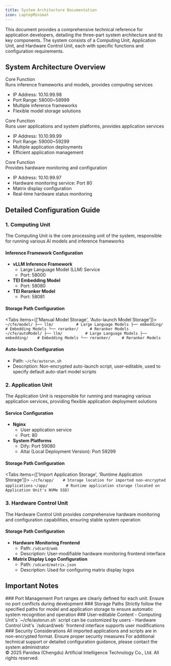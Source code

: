```yaml
---
title: System Architecture Documentation
icon: LaptopMinimal
---
```



<Callout type="info">
  This document provides a comprehensive technical reference for application developers, detailing the three-part system architecture and its key components. The system consists of a Computing Unit, Application Unit, and Hardware Control Unit, each with specific functions and configuration requirements.
</Callout>

## System Architecture Overview

<div className="grid grid-cols-1 md:grid-cols-3 gap-4 mt-6">
  <Card title="Computing Unit" icon="🧠">
    <div className="p-3 bg-blue-50 dark:bg-blue-900/30 rounded-lg mb-2">
      <div className="font-bold text-sm text-blue-800 dark:text-blue-300">Core Function</div>
      <div className="text-sm dark:text-gray-300">Runs inference frameworks and models, provides computing services</div>
    </div>
    <ul className="list-disc pl-5 text-sm dark:text-gray-300">
      <li>IP Address: 10.10.99.98</li>
      <li>Port Range: 58000~58999</li>
      <li>Multiple inference frameworks</li>
      <li>Flexible model storage solutions</li>
    </ul>
  </Card>
  
  <Card title="Application Unit" icon="🖥️">
    <div className="p-3 bg-purple-50 dark:bg-purple-900/30 rounded-lg mb-2">
      <div className="font-bold text-sm text-purple-800 dark:text-purple-300">Core Function</div>
      <div className="text-sm dark:text-gray-300">Runs user applications and system platforms, provides application services</div>
    </div>
    <ul className="list-disc pl-5 text-sm dark:text-gray-300">
      <li>IP Address: 10.10.99.99</li>
      <li>Port Range: 59000~59299</li>
      <li>Multiple application deployments</li>
      <li>Efficient application management</li>
    </ul>
  </Card>
  
  <Card title="Hardware Control Unit" icon="🔒">
    <div className="p-3 bg-green-50 dark:bg-green-900/30 rounded-lg mb-2">
      <div className="font-bold text-sm text-green-800 dark:text-green-300">Core Function</div>
      <div className="text-sm dark:text-gray-300">Provides hardware monitoring and configuration</div>
    </div>
    <ul className="list-disc pl-5 text-sm dark:text-gray-300">
      <li>IP Address: 10.10.99.97</li>
      <li>Hardware monitoring service: Port 80</li>
      <li>Matrix display configuration</li>
      <li>Real-time hardware status monitoring</li>
    </ul>
  </Card>
</div>

## Detailed Configuration Guide

### 1. Computing Unit

<Callout type="tip">
  The Computing Unit is the core processing unit of the system, responsible for running various AI models and inference frameworks
</Callout>

#### Inference Framework Configuration
- **vLLM Inference Framework**
  - Large Language Model (LLM) Service
  - Port: 58000
- **TEI Embedding Model**
  - Port: 58080
- **TEI Reranker Model**
  - Port: 58081

#### Storage Path Configuration
<Tabs items={['Manual Model Storage', 'Auto-launch Model Storage']}>
  <Tab>
    ```
    ~/cfe/model/
    ├── llm/          # Large Language Models
    ├── embedding/    # Embedding Models
    └── reranker/     # Reranker Models
    ```
  </Tab>
  <Tab>
    ```
    ~/cfe/autoModel/
    ├── llm/          # Large Language Models
    ├── embedding/    # Embedding Models
    └── reranker/     # Reranker Models
    ```
  </Tab>
</Tabs>

#### Auto-launch Configuration
- Path: `~/cfe/autorun.sh`
- Description: Non-encrypted auto-launch script, user-editable, used to specify default auto-start model scripts

### 2. Application Unit

<Callout type="tip">
  The Application Unit is responsible for running and managing various application services, providing flexible application deployment solutions
</Callout>

#### Service Configuration
- **Nginx**
  - User application service
  - Port: 80
- **System Platforms**
  - Dify: Port 59080
  - Altai (Local Deployment Version): Port 59299

#### Storage Path Configuration
<Tabs items={['Import Application Storage', 'Runtime Application Storage']}>
  <Tab>
    ```
    ~/cfe/app/    # Storage location for imported non-encrypted applications
    ```
  </Tab>
  <Tab>
    ```
    ~/app/        # Runtime application storage (located on Application Unit's NVMe SSD)
    ```
  </Tab>
</Tabs>

### 3. Hardware Control Unit

<Callout type="tip">
  The Hardware Control Unit provides comprehensive hardware monitoring and configuration capabilities, ensuring stable system operation
</Callout>

#### Storage Path Configuration
- **Hardware Monitoring Frontend**
  - Path: `/sdcard/web`
  - Description: User-modifiable hardware monitoring frontend interface
- **Matrix Display Logo Configuration**
  - Path: `/sdcard/matrix.json`
  - Description: Used for configuring matrix display logos

## Important Notes

<Steps>
  <Step>
    ### Port Management
    Port ranges are clearly defined for each unit. Ensure no port conflicts during development
  </Step>
  
  <Step>
    ### Storage Paths
    Strictly follow the specified paths for model and application storage to ensure automatic system recognition and operation
  </Step>
  
  <Step>
    ### User-editable Content
    - Computing Unit's `~/cfe/autorun.sh` script can be customized by users
    - Hardware Control Unit's `/sdcard/web` frontend interface supports user modifications
  </Step>
  
  <Step>
    ### Security Considerations
    All imported applications and scripts are in non-encrypted format. Ensure proper security measures
  </Step>
</Steps>

<Callout type="warning">
  For additional technical support or detailed configuration guidance, please contact the system administrator
</Callout>

<div className="my-8 text-center">
  <div className="h-px bg-gradient-to-r from-transparent via-gray-300 dark:via-gray-600 to-transparent"></div>
</div>

<div className="text-sm text-gray-500 mt-8">
  © 2025 Panidea (Chengdu) Artificial Intelligence Technology Co., Ltd. All rights reserved.
</div>
